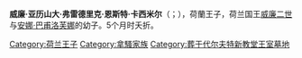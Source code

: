 {{unreferenced|time=2015-02-16T15:01:39+00:00}}
{{Infobox royalty
| name         = 恩斯特·卡西米爾王子
| title        = 尼德蘭王子<br>奧蘭治-拿騷王子
| birth_date   = 1822年5月21日
| birth_place  = [[荷蘭聯合王國|荷蘭聯合王國]][[巴倫_(烏得勒支省)|巴倫]][[蘇斯特代克宮|蘇斯特代克宮]]
| death_date   = {{death date and age|df=yes|1822|08|22|1822|05|21}}
| death_place  = [[荷蘭聯合王國|荷蘭聯合王國]][[布魯塞爾|布魯塞爾]]
| burial_place = [[新教堂_(代爾夫特)|代爾夫特新教堂]]
| house        = [[奧蘭治-拿騷王朝|奧蘭治-拿騷王朝]]
| father       = [[威廉二世_(尼德蘭)|威廉二世]]
| mother       = [[安娜·巴甫洛芙娜_(荷蘭王后)|安娜·巴甫洛芙娜]]
}}
'''威廉·亚历山大·弗雷德里克·恩斯特·卡西米尔'''（{{lang-nl|'''Willem Alexander Frederik Ernst Casimir'''}}；{{bd|1822年|5月21日|1822年|10月22日}}），荷蘭王子，荷兰国王[[威廉二世_(尼德兰)|威廉二世]]与[[安娜·巴甫洛芙娜_(荷蘭王后)|安娜·巴甫洛芙娜]]的幼子。5个月时夭折。

{{DEFAULTSORT:Ernest Casimir}}
[[Category:荷兰王子|Category:荷兰王子]]
[[Category:拿騷家族|Category:拿騷家族]]
[[Category:葬于代尔夫特新教堂王室墓地|Category:葬于代尔夫特新教堂王室墓地]]